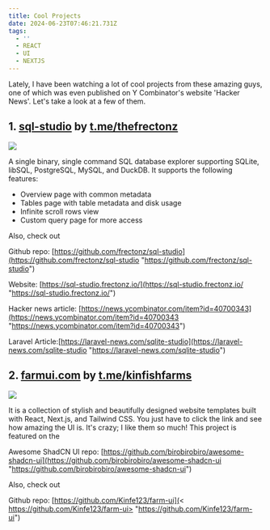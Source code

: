 ```yaml
---
title: Cool Projects
date: 2024-06-23T07:46:21.731Z
tags:
  - ''
  - REACT
  - UI
  - NEXTJS
---
```


Lately, I have been watching a lot of cool projects from these amazing guys, one of which was even published on Y Combinator's website 'Hacker News'.  Let's take a look at a few of them.

## 1. **[sql-studio](https://github.com/frectonz/sql-studio/releases/tag/0.1.10 "sql-studio")** by [t.me/thefrectonz](https://t.me/thefrectonz "t.me/thefrectonz")

![](</sql studio.jpg>)

A single binary, single command SQL database explorer supporting SQLite, libSQL, PostgreSQL, MySQL, and DuckDB. It supports the following features:

* Overview page with common metadata
* Tables page with table metadata and disk usage
* Infinite scroll rows view
* Custom query page for more access

Also, check out

Github repo: [https://github.com/frectonz/sql-studio](https://github.com/frectonz/sql-studio "https://github.com/frectonz/sql-studio")

Website: [https://sql-studio.frectonz.io/](https://sql-studio.frectonz.io/ "https://sql-studio.frectonz.io/")

Hacker news article: [https://news.ycombinator.com/item?id=40700343](https://news.ycombinator.com/item?id=40700343 "https://news.ycombinator.com/item?id=40700343")

Laravel Article:[https://laravel-news.com/sqlite-studio](https://laravel-news.com/sqlite-studio "https://laravel-news.com/sqlite-studio")

## 2.  [farmui.com](https://farmui.com "farmui.com") by [t.me/kinfishfarms](https://t.me/kinfishfarms "t.me/kinfishfarms")

![](</farm ui.jpg>)

 It is a collection of stylish and beautifully designed website templates built with React, Next.js, and Tailwind CSS. You just have to click the link and see how amazing the UI is. It's crazy; I like them so much! This project is featured on the 

Awesome ShadCN UI repo: [https://github.com/birobirobiro/awesome-shadcn-ui](https://github.com/birobirobiro/awesome-shadcn-ui "https://github.com/birobirobiro/awesome-shadcn-ui")

Also, check out

Github repo: [https://github.com/Kinfe123/farm-ui](< https://github.com/Kinfe123/farm-ui> "https://github.com/Kinfe123/farm-ui")
